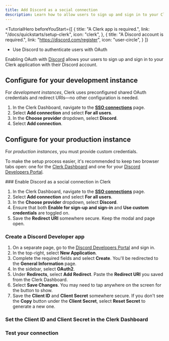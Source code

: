 ```yaml
---
title: Add Discord as a social connection
description: Learn how to allow users to sign up and sign in to your Clerk app with their Discord account with OAuth.
---
```


<TutorialHero
  beforeYouStart={[
    {
      title: "A Clerk app is required.",
      link: "/docs/quickstarts/setup-clerk",
      icon: "clerk",
    },
    {
      title: "A Discord account is required.",
      link: "https://discord.com/register",
      icon: "user-circle",
    }
  ]}
>
  - Use Discord to authenticate users with OAuth
</TutorialHero>

Enabling OAuth with [Discord](https://discord.com/developers/docs/topics/oauth2) allows your users to sign up and sign in to your Clerk application with their Discord account.

## Configure for your development instance

For _development instances_, Clerk uses preconfigured shared OAuth credentials and redirect URIs—no other configuration is needed.

1. In the Clerk Dashboard, navigate to the [**SSO connections**](https://dashboard.clerk.com/last-active?path=user-authentication/sso-connections) page.
1. Select **Add connection** and select **For all users**.
1. In the **Choose provider** dropdown, select **Discord**.
1. Select **Add connection**.

## Configure for your production instance

For _production instances_, you must provide custom credentials.

To make the setup process easier, it's recommended to keep two browser tabs open: one for the [Clerk Dashboard](https://dashboard.clerk.com/last-active?path=user-authentication/sso-connections) and one for your [Discord Developers Portal](https://discord.com/developers/applications).

<Steps>
  ### Enable Discord as a social connection in Clerk

  1. In the Clerk Dashboard, navigate to the [**SSO connections**](https://dashboard.clerk.com/last-active?path=user-authentication/sso-connections) page.
  1. Select **Add connection** and select **For all users**.
  1. In the **Choose provider** dropdown, select **Discord**.
  1. Ensure that both **Enable for sign-up and sign-in** and **Use custom credentials** are toggled on.
  1. Save the **Redirect URI** somewhere secure. Keep the modal and page open.

  ### Create a Discord Developer app

  1. On a separate page, go to the [Discord Developers Portal](https://discord.com/developers/applications) and sign in.
  1. In the top-right, select **New Application**.
  1. Complete the required fields and select **Create**. You'll be redirected to the **General Information** page.
  1. In the sidebar, select **OAuth2**.
  1. Under **Redirects**, select **Add Redirect**. Paste the **Redirect URI** you saved from the Clerk Dashboard.
  1. Select **Save Changes**. You may need to tap anywhere on the screen for the button to show.
  1. Save the **Client ID** and **Client Secret** somewhere secure. If you don't see the **Copy** button under the **Client Secret**, select **Reset Secret** to generate a new one.

  ### Set the Client ID and Client Secret in the Clerk Dashboard

  <Include src="_partials/authentication/set-client-id-secret" />

  ### Test your connection

  <Include src="_partials/authentication/test-your-connection" />
</Steps>
